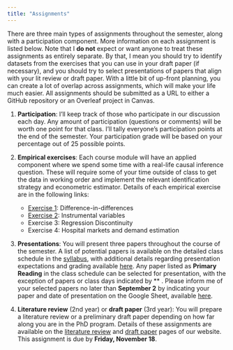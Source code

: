 ```yaml
---
title: "Assignments"
---
```


There are three main types of assignments throughout the semester, along with a participation component. More information on each assignment is listed below. Note that I **do not** expect or want anyone to treat these assignments as entirely separate. By that, I mean you should try to identify datasets from the exercises that you can use in your draft paper (if necessary), and you should try to select presentations of papers that align with your lit review or draft paper. With a little bit of up-front planning, you can create a lot of overlap across assignments, which will make your life much easier. All assignments should be submitted as a URL to either a GitHub repository or an Overleaf project in Canvas.

1. **Participation**: I'll keep track of those who participate in our discussion each day. Any amount of participation (questions or comments) will be worth one point for that class. I'll tally everyone's participation points at the end of the semester. Your participation grade will be based on your percentage out of 25 possible points.

2. **Empirical exercises**: Each course module will have an applied component where we spend some time with a real-life causal inference question. These will require some of your time outside of class to get the data in working order and implement the relevant identification strategy and econometric estimator. Details of each empirical exercise are in the following links:
    - [Exercise 1](assignments/exercise1.html): Difference-in-differences
    - [Exercise 2](assignments/exercise2.html): Instrumental variables
    - Exercise 3: Regression Discontinuity
    - Exercise 4: Hospital markets and demand estimation

3. **Presentations**: You will present three papers throughout the course of the semester. A list of potential papers is available on the detailed class schedule in the [syllabus](syllabus/syllabus-771.pdf), with additional details regarding presentation expectations and grading available [here](assignments/presentation.html). Any paper listed as **Primary Reading** in the class schedule can be selected for presentation, with the exception of papers or class days indicated by ** . Please inform me of your selected papers no later than **September 2** by indicating your paper and date of presentation on the Google Sheet, available [here](https://docs.google.com/spreadsheets/d/1d6IVg-khbreLKobiczNwEOT9gjPNNykrFEtc2rXdJ4I/edit?usp=sharing).

4. **Literature review** (2nd year) or **draft paper** (3rd year): You will prepare a literature review or a preliminary draft paper depending on how far along you are in the PhD program. Details of these assignments are available on the [literature review](assignments/lit-review.html) and [draft paper](assignments/draft-paper.html) pages of our website. This assignment is due by **Friday, November 18**.
